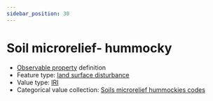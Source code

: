 ```yaml
---
sidebar_position: 30
---
```



# Soil microrelief- hummocky

- [Observable property](/viewers/dawe-vocabs?uri=https://linked.data.gov.au/def/nrm/af8cc482-f896-4627-812a-9567af4662df) definition
- Feature type: [land surface disturbance](http://linked.data.gov.au/def/tern-cv/7e256d28-e686-4b6a-b64a-ac1b1a8f164d)
- Value type: [IRI](https://w3id.org/tern/ontologies/tern/IRI)
- Categorical value collection: [Soils microrelief hummockies codes](/viewers/dawe-vocabs?uri=https://linked.data.gov.au/def/nrm/594ae399-a2bf-4177-9cd7-c74cec57b287)

<Example protocolModule="plot-soil-description" observableProperty="https://linked.data.gov.au/def/nrm/af8cc482-f896-4627-812a-9567af4662df" />
